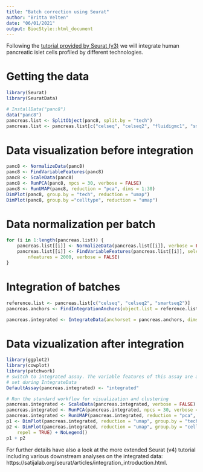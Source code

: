 ```yaml
---
title: "Batch correction using Seurat"
author: "Britta Velten"
date: "06/01/2021"
output: BiocStyle::html_document
---
```


Following the [tutorial provided by Seurat (v3)](https://satijalab.org/seurat/v3.1/integration.html) we will integrate human pancreatic islet cells profiled by different technologies.

# Getting the data
```r
library(Seurat)
library(SeuratData)
```

```r
# InstallData("panc8")
data("panc8")
pancreas.list <- SplitObject(panc8, split.by = "tech")
pancreas.list <- pancreas.list[c("celseq", "celseq2", "fluidigmc1", "smartseq2")]
```

# Data visualization before integration
```r
panc8 <- NormalizeData(panc8)
panc8 <- FindVariableFeatures(panc8)
panc8 <- ScaleData(panc8)
panc8 <- RunPCA(panc8, npcs = 30, verbose = FALSE)
panc8 <- RunUMAP(panc8, reduction = "pca", dims = 1:30)
DimPlot(panc8, group.by = "tech", reduction = "umap")
DimPlot(panc8, group.by ="celltype", reduction = "umap")
```

# Data normalization per batch
```r
for (i in 1:length(pancreas.list)) {
    pancreas.list[[i]] <- NormalizeData(pancreas.list[[i]], verbose = FALSE)
    pancreas.list[[i]] <- FindVariableFeatures(pancreas.list[[i]], selection.method = "vst", 
        nfeatures = 2000, verbose = FALSE)
}
```

# Integration of batches
```r
reference.list <- pancreas.list[c("celseq", "celseq2", "smartseq2")]
pancreas.anchors <- FindIntegrationAnchors(object.list = reference.list, dims = 1:30)
```

```r
pancreas.integrated <- IntegrateData(anchorset = pancreas.anchors, dims = 1:30)
```

# Data vizualization after integration

```r
library(ggplot2)
library(cowplot)
library(patchwork)
# switch to integrated assay. The variable features of this assay are automatically
# set during IntegrateData
DefaultAssay(pancreas.integrated) <- "integrated"

# Run the standard workflow for visualization and clustering
pancreas.integrated <- ScaleData(pancreas.integrated, verbose = FALSE)
pancreas.integrated <- RunPCA(pancreas.integrated, npcs = 30, verbose = FALSE)
pancreas.integrated <- RunUMAP(pancreas.integrated, reduction = "pca", dims = 1:30)
p1 <- DimPlot(pancreas.integrated, reduction = "umap", group.by = "tech")
p2 <- DimPlot(pancreas.integrated, reduction = "umap", group.by = "celltype", label = TRUE, 
    repel = TRUE) + NoLegend()
p1 + p2
```


For further details have also a look at the more extended Seurat (v4) tutorial including various downstream analyses on the integrated data: https://satijalab.org/seurat/articles/integration_introduction.html.

